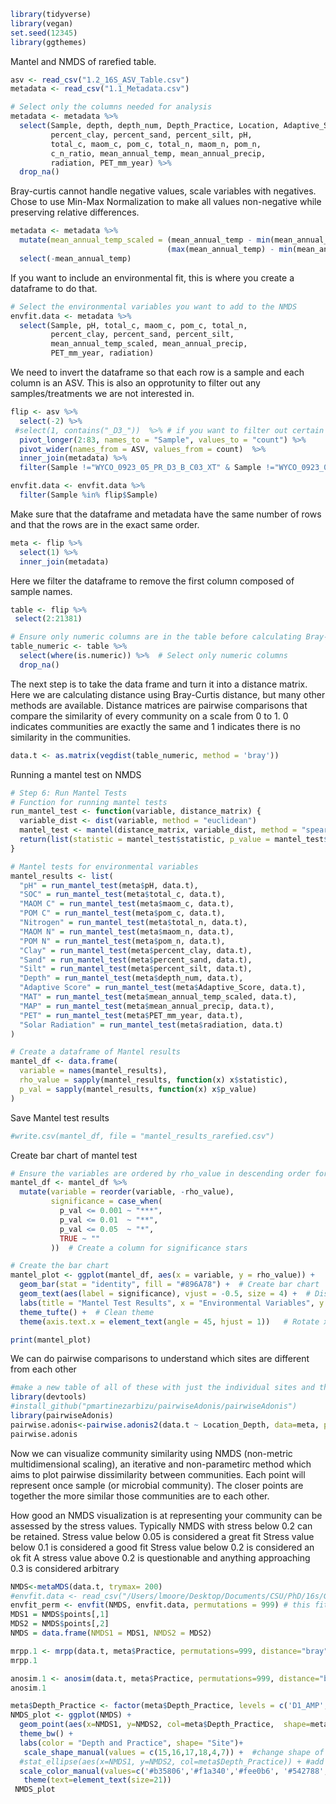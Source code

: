 
```r
library(tidyverse)
library(vegan)
set.seed(12345) 
library(ggthemes)
```


Mantel and NMDS of rarefied table. 

```r
asv <- read_csv("1.2_16S_ASV_Table.csv")
metadata <- read_csv("1.1_Metadata.csv") 

```

```r
# Select only the columns needed for analysis 
metadata <- metadata %>%
  select(Sample, depth, depth_num, Depth_Practice, Location, Adaptive_Score, Practice, Location_Depth, Biomass,
         percent_clay, percent_sand, percent_silt, pH, 
         total_c, maom_c, pom_c, total_n, maom_n, pom_n, 
         c_n_ratio, mean_annual_temp, mean_annual_precip, 
         radiation, PET_mm_year) %>% 
  drop_na()

```

Bray-curtis cannot handle negative values, scale variables with negatives.
Chose to use Min-Max Normalization to make all values non-negative while preserving relative differences.
```r
metadata <- metadata %>%
  mutate(mean_annual_temp_scaled = (mean_annual_temp - min(mean_annual_temp)) / 
                                   (max(mean_annual_temp) - min(mean_annual_temp))) %>% 
  select(-mean_annual_temp)

```


If you want to include an environmental fit, this is where you create a dataframe to do that.
```r
# Select the environmental variables you want to add to the NMDS
envfit.data <- metadata %>%
  select(Sample, pH, total_c, maom_c, pom_c, total_n, 
         percent_clay, percent_sand, percent_silt, 
         mean_annual_temp_scaled, mean_annual_precip, 
         PET_mm_year, radiation)

```

We need to invert the dataframe so that each row is a sample and each column is an ASV. This is also an opprotunity to filter out any samples/treatments we are not interested in.
```r
flip <- asv %>% 
  select(-2) %>% 
 #select(1, contains("_D3_"))  %>% # if you want to filter out certain samples could be done here
  pivot_longer(2:83, names_to = "Sample", values_to = "count") %>% 
  pivot_wider(names_from = ASV, values_from = count)  %>%
  inner_join(metadata) %>%
  filter(Sample !="WYCO_0923_05_PR_D3_B_C03_XT" & Sample !="WYCO_0923_05_PR_D2_B_C03_XT" & Sample !="WYCO_0923_015_AD_D3_B_C05_XT") 
```

```r
envfit.data <- envfit.data %>%
  filter(Sample %in% flip$Sample)
```



Make sure that the dataframe and metadata have the same number of rows and that the rows are in the exact same order.
```r
meta <- flip %>% 
  select(1) %>% 
  inner_join(metadata)
```

Here we filter the dataframe to remove the first column composed of sample names.
```r
table <- flip %>% 
 select(2:21381) 
```



```r
# Ensure only numeric columns are in the table before calculating Bray-Curtis
table_numeric <- table %>%
  select(where(is.numeric)) %>%  # Select only numeric columns
  drop_na()
```



The next step is to take the data frame and turn it into a distance matrix. Here we are calculating distance using Bray-Curtis distance, but many other methods are available. Distance matrices are pairwise comparisons that compare the similarity of every community on a scale from 0 to 1. 0 indicates communities are exactly the same and 1 indicates there is no similarity in the communities.
```r
data.t <- as.matrix(vegdist(table_numeric, method = 'bray'))
```

Running a mantel test on NMDS
```r
# Step 6: Run Mantel Tests
# Function for running mantel tests
run_mantel_test <- function(variable, distance_matrix) {
  variable_dist <- dist(variable, method = "euclidean")
  mantel_test <- mantel(distance_matrix, variable_dist, method = "spearman", permutations = 999)
  return(list(statistic = mantel_test$statistic, p_value = mantel_test$signif))
}

# Mantel tests for environmental variables
mantel_results <- list(
  "pH" = run_mantel_test(meta$pH, data.t),
  "SOC" = run_mantel_test(meta$total_c, data.t),
  "MAOM C" = run_mantel_test(meta$maom_c, data.t),
  "POM C" = run_mantel_test(meta$pom_c, data.t),
  "Nitrogen" = run_mantel_test(meta$total_n, data.t),
  "MAOM N" = run_mantel_test(meta$maom_n, data.t),
  "POM N" = run_mantel_test(meta$pom_n, data.t),
  "Clay" = run_mantel_test(meta$percent_clay, data.t),
  "Sand" = run_mantel_test(meta$percent_sand, data.t),
  "Silt" = run_mantel_test(meta$percent_silt, data.t),
  "Depth" = run_mantel_test(meta$depth_num, data.t),
  "Adaptive Score" = run_mantel_test(meta$Adaptive_Score, data.t),
  "MAT" = run_mantel_test(meta$mean_annual_temp_scaled, data.t), 
  "MAP" = run_mantel_test(meta$mean_annual_precip, data.t), 
  "PET" = run_mantel_test(meta$PET_mm_year, data.t), 
  "Solar Radiation" = run_mantel_test(meta$radiation, data.t)
)

# Create a dataframe of Mantel results
mantel_df <- data.frame(
  variable = names(mantel_results),
  rho_value = sapply(mantel_results, function(x) x$statistic),
  p_val = sapply(mantel_results, function(x) x$p_value)
)
```

Save Mantel test results
```r
#write.csv(mantel_df, file = "mantel_results_rarefied.csv")
```

Create bar chart of mantel test
```r
# Ensure the variables are ordered by rho_value in descending order for better visualization
mantel_df <- mantel_df %>%
  mutate(variable = reorder(variable, -rho_value),
         significance = case_when(
           p_val <= 0.001 ~ "***",
           p_val <= 0.01  ~ "**",
           p_val <= 0.05  ~ "*",
           TRUE ~ ""
         ))  # Create a column for significance stars

# Create the bar chart
mantel_plot <- ggplot(mantel_df, aes(x = variable, y = rho_value)) +
  geom_bar(stat = "identity", fill = "#896A78") +  # Create bar chart
  geom_text(aes(label = significance), vjust = -0.5, size = 4) +  # Display significance stars above bars
  labs(title = "Mantel Test Results", x = "Environmental Variables", y = "Mantel's Rho") +  # Axis and title labels
  theme_tufte() +  # Clean theme
  theme(axis.text.x = element_text(angle = 45, hjust = 1))   # Rotate x-axis labels

print(mantel_plot)

```

We can do pairwise comparisons to understand which sites are different from each other
```r
#make a new table of all of these with just the individual sites and their depths
library(devtools)
#install_github("pmartinezarbizu/pairwiseAdonis/pairwiseAdonis")
library(pairwiseAdonis)
pairwise.adonis<-pairwise.adonis2(data.t ~ Location_Depth, data=meta, permutations = 999)
pairwise.adonis
```

Now we can visualize community similarity using NMDS (non-metric multidimensional scaling), an iterative and non-parametirc method which aims to plot pairwise dissimilarity between communities. Each point will represent once sample (or microbial community). The closer points are together the more similar those communities are to each other.

How good an NMDS visualization is at representing your community can be assessed by the stress values. Typically NMDS with stress below 0.2 can be retained.
Stress value below 0.05 is considered a great fit
Stress value below 0.1 is considered a good fit 
Stress value below 0.2 is considered an ok fit 
A stress value above 0.2 is questionable and anything approaching 0.3 is considered arbitrary


```r
NMDS<-metaMDS(data.t, trymax= 200)
#envfit.data <- read_csv("/Users/lmoore/Desktop/Documents/CSU/PhD/16s/Grazing_Microbiome/envfit_test.csv") # text file of enviornmental variables
envfit_perm <- envfit(NMDS, envfit.data, permutations = 999) # this fits environmental vectors
MDS1 = NMDS$points[,1]
MDS2 = NMDS$points[,2]
NMDS = data.frame(NMDS1 = MDS1, NMDS2 = MDS2)


```



```r
mrpp.1 <- mrpp(data.t, meta$Practice, permutations=999, distance="bray")
mrpp.1
```


```r
anosim.1 <- anosim(data.t, meta$Practice, permutations=999, distance="bray")
anosim.1
```


```r
meta$Depth_Practice <- factor(meta$Depth_Practice, levels = c('D1_AMP','D2_AMP', 'D3_AMP', 'D1_Conventional', 'D2_Conventional', 'D3_Conventional' ))
NMDS_plot <- ggplot(NMDS) +
  geom_point(aes(x=NMDS1, y=NMDS2, col=meta$Depth_Practice,  shape=meta$Location), size=4) + 
  theme_bw() +
  labs(color = "Depth and Practice", shape= "Site")+
   scale_shape_manual(values = c(15,16,17,18,4,7)) +  #change shape of points
  #stat_ellipse(aes(x=NMDS1, y=NMDS2, col=meta$Depth_Practice)) + #add ellipse around variables
  scale_color_manual(values=c('#b35806','#f1a340','#fee0b6', '#542788','#998ec3', '#d8daeb'))+ #change color of points
   theme(text=element_text(size=21))
 NMDS_plot
```




